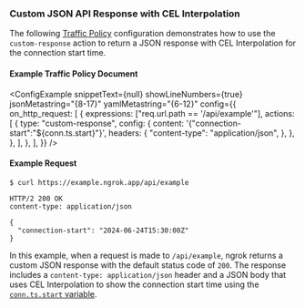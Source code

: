 
### Custom JSON API Response with CEL Interpolation

The following [Traffic Policy](/docs/traffic-policy/)
configuration demonstrates how to use the `custom-response` action to return a
JSON response with CEL Interpolation for the connection start time.

#### Example Traffic Policy Document

<ConfigExample
	snippetText={null}
	showLineNumbers={true}
	jsonMetastring="{8-17}"
	yamlMetastring="{6-12}"
	config={{
		on_http_request: [
			{
				expressions: ["req.url.path == '/api/example'"],
				actions: [
					{
						type: "custom-response",
						config: {
							content: '{"connection-start":"${conn.ts.start}"}',
							headers: {
								"content-type": "application/json",
							},
						},
					},
				],
			},
		],
	}}
/>

#### Example Request

```shell
$ curl https://example.ngrok.app/api/example
```

```http
HTTP/2 200 OK
content-type: application/json

{
  "connection-start": "2024-06-24T15:30:00Z"
}
```

In this example, when a request is made to `/api/example`, ngrok returns a
custom JSON response with the default status code of `200`. The response includes a
`content-type: application/json` header and a JSON body that uses CEL
Interpolation to show the connection start time using the [`conn.ts.start`
variable](/docs/traffic-policy/variables/connection/#conntsstart).
